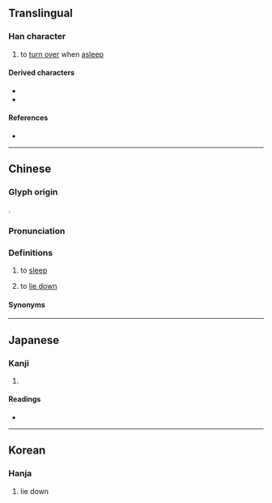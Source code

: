 {{character info}}
==Translingual==

===Han character===
{{Han char|rn=36|rad=夕|as=02|sn=5|four=27212|canj=NISU|ids=⿰夕㔾}}

# to [[turn over]] when [[asleep]]

====Derived characters====
* {{l|mul|[[𠙀]], [[𫩨]], [[妴]], [[㠾]], [[𡖏]], [[怨]], [[𢪸]], [[𣆌]], [[𤇘]], [[𦙵]], [[㼝]], [[㽜]], [[盌]], [[眢]], [[𦕕]], [[䖤]], [[𧧁]], [[𧯡]], [[𧵍]], [[𩖿]]([[𬱺]]), [[𩚴]], [[駌]], [[𱆪]], [[鴛]]([[鸳]])}}
* {{l|mul|[[𥿎]], [[𦨨]], [[䛄]]([[𫍠]]), [[𩊁]], [[𩎝]], [[𠛠]], [[𪀈]], [[𪞏]], [[宛]], [[𡶟]], [[𠈢]], [[苑]], [[𦊗]], [[𭼉]], [[䳃]], [[𦦩]], [[𡍡]], [[𤨰]], [[𨧍]], [[𨪿]], [[𠝽]]}}

====References====
* {{Han ref|kx=0246.040|dkj=05752|dj=0489.020|hdz=20861.050|uh=5917|ud=22807|bh=C970|bd=51568}}

----

==Chinese==
{{zh-forms|alt=夘}}

===Glyph origin===
{{Han etym}}
{{Han compound|夕|卩|ls=ic}}.

===Pronunciation===
{{zh-pron
|m=yuàn
|c=jyun3,jyun2
|h=pfs=
|md=
|mn=
|mn-t=ug8/ngh8/in6/inh8
|mn-t_note=ug8 - Chaozhou; ngh8 - Shantou, Chenghai; in6 - Jieyang; inh8 - Shantou, Chaoyang
|w=
|mc=y
|oc=y
|cat=
}}

===Definitions===
{{zh-hanzi}}

# {{lb|zh|Teochew}} to [[sleep]]
# {{lb|zh|Teochew}} to [[lie down]]
{{attention|zh|needs non-Teochew definitions}}

====Synonyms====
{{zh-dial|睡覺}}

----

==Japanese==

===Kanji===
{{ja-kanji|grade=|rs=夕02}}

# {{rfdef|ja|sort=夕02}}

====Readings====
* {{ja-readings|on=えん,おん|kun=ころがりうす}}

----

==Korean==

===Hanja===
{{ko-hanja|[[눕다|누워]] [[뒹굴다|뒹굴]]|원}}

# lie down
